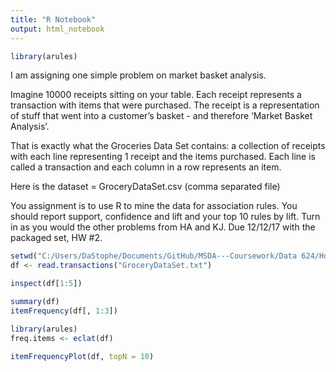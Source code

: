 ```yaml
---
title: "R Notebook"
output: html_notebook
---
```


```r
library(arules)
```


I am assigning one simple problem on market basket analysis.  

Imagine 10000 receipts sitting on your table. Each receipt represents a transaction with items that were purchased. The receipt is a representation of stuff that went into a customer's basket - and therefore 'Market Basket Analysis'.

That is exactly what the Groceries Data Set contains: a collection of receipts with each line representing 1 receipt and the items purchased. Each line is called a transaction and each column in a row represents an item.

Here is the dataset = GroceryDataSet.csv (comma separated file)

You assignment is to use R to mine the data for association rules.  You should report support, confidence and lift and your top 10 rules by lift.  Turn in as you would the other problems from HA and KJ.  Due 12/12/17 with the packaged set, HW #2.

```r
setwd("C:/Users/DaStophe/Documents/GitHub/MSDA---Coursework/Data 624/Homework 11")
df <- read.transactions("GroceryDataSet.txt")
```

```r
inspect(df[1:5])
```

```r
summary(df) 
itemFrequency(df[, 1:3])
```


```r
library(arules)
freq.items <- eclat(df)
```

```r
itemFrequencyPlot(df, topN = 10)
```



